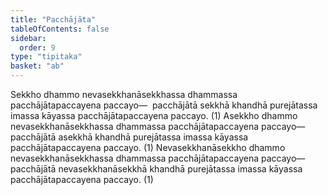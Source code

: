 ```yaml
---
title: "Pacchājāta"
tableOfContents: false
sidebar:
  order: 9
type: "tipitaka"
basket: "ab"
---
```



<DynamicBreadcrumb />

<Division number="57">

<Paragraph number="1811">
Sekkho dhammo nevasekkhanāsekkhassa dhammassa pacchājātapaccayena paccayo—  pacchājātā sekkhā khandhā purejātassa imassa kāyassa pacchājātapaccayena paccayo. (1)
</Paragraph>

<Paragraph number="1812">
Asekkho dhammo nevasekkhanāsekkhassa dhammassa pacchājātapaccayena paccayo—  pacchājātā asekkhā khandhā purejātassa imassa kāyassa pacchājātapaccayena paccayo. (1)
</Paragraph>

<Paragraph number="1813">
Nevasekkhanāsekkho dhammo nevasekkhanāsekkhassa dhammassa pacchājātapaccayena paccayo—  pacchājātā nevasekkhanāsekkhā khandhā purejātassa imassa kāyassa pacchājātapaccayena paccayo. (1)
</Paragraph>
</Division>